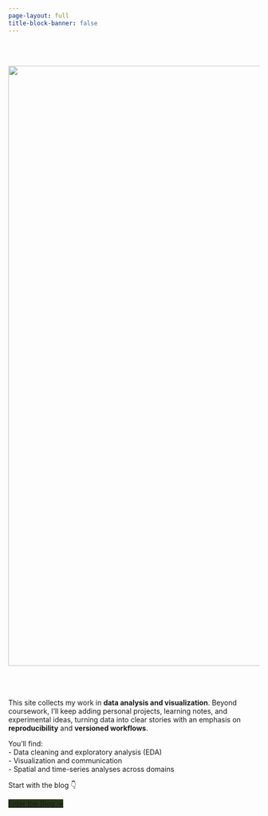 ```yaml
---
page-layout: full
title-block-banner: false
---
```

<br>
<br>
<p style="text-align:center;">
  <img src="image/index.png" style="max-width:100%; height:auto; width:1200px;">
</p>
<br>
<br>
<br>
This site collects my work in **data analysis and visualization**. Beyond coursework, I’ll keep adding personal projects, learning notes, and experimental ideas, turning data into clear stories with an emphasis on **reproducibility** and **versioned workflows**.

You’ll find:  
- Data cleaning and exploratory analysis (EDA)  
- Visualization and communication  
- Spatial and time-series analyses across domains   

Start with the blog 👇

[Enter the Blog →](blog.html){.btn .btn-primary .mt-2 role="button" style="background-color:#283618;border-color:#283618;"}
